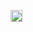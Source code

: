[[Image:Dialog-error-round.svg|19px|link=|alt=]] '''{{{1|无法重现}}}'''<noinclude><noinclude>{{documentation}}</noinclude>